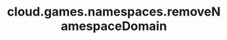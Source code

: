 ---
title: "cloud.games.namespaces.removeNamespaceDomain"
openapi: "DELETE /games/{game_id}/namespaces/{namespace_id}/domains/{domain}"
---